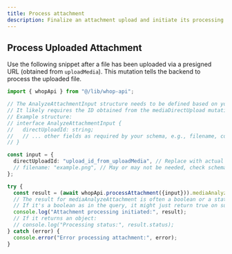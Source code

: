 ```yaml
---
title: Process attachment
description: Finalize an attachment upload and initiate its processing.
---
```


## Process Uploaded Attachment

Use the following snippet after a file has been uploaded via a presigned URL (obtained from `uploadMedia`). This mutation tells the backend to process the uploaded file.

```typescript
import { whopApi } from "@/lib/whop-api";

// The AnalyzeAttachmentInput structure needs to be defined based on your GraphQL schema.
// It likely requires the ID obtained from the mediaDirectUpload mutation (uploadMedia).
// Example structure:
// interface AnalyzeAttachmentInput {
//   directUploadId: string;
//   // ... other fields as required by your schema, e.g., filename, context
// }

const input = {
  directUploadId: "upload_id_from_uploadMedia", // Replace with actual ID
  // filename: "example.png", // May or may not be needed, check schema
};

try {
  const result = (await whopApi.processAttachment({input})).mediaAnalyzeAttachment;
  // The result for mediaAnalyzeAttachment is often a boolean or a status.
  // If it's a boolean as in the query, it might just return true on success.
  console.log("Attachment processing initiated:", result);
  // If it returns an object:
  // console.log("Processing status:", result.status);
} catch (error) {
  console.error("Error processing attachment:", error);
}
```
